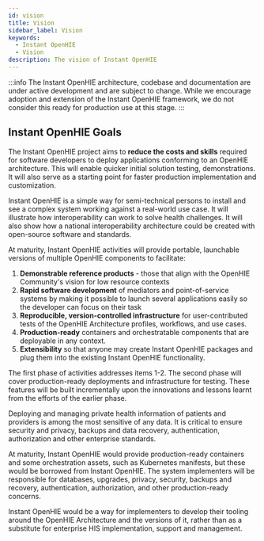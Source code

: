 ```yaml
---
id: vision
title: Vision
sidebar_label: Vision
keywords:
  - Instant OpenHIE
  - Vision
description: The vision of Instant OpenHIE
---
```


:::info
The Instant OpenHIE architecture, codebase and documentation are under active development and are subject to change. While we encourage adoption and extension of the Instant OpenHIE framework, we do not consider this ready for production use at this stage.
:::

## Instant OpenHIE Goals

The Instant OpenHIE project aims to **reduce the costs and skills** required for software developers to deploy applications conforming to an OpenHIE architecture.
This will enable quicker initial solution testing, demonstrations. It will also serve as a starting point for faster production implementation and customization.

Instant OpenHIE is a simple way for semi-technical persons to install and see a complex system working against a real-world use case.
It will illustrate how interoperability can work to solve health challenges.
It will also show how a national interoperability architecture could be created with open-source software and standards.

At maturity, Instant OpenHIE activities will provide portable, launchable versions of multiple OpenHIE components to facilitate:

1. **Demonstrable reference products** - those that align with the OpenHIE Community's vision for low resource contexts
1. **Rapid software development** of mediators and point-of-service systems by making it possible to launch several applications easily so the developer can focus on their task
1. **Reproducible, version-controlled infrastructure** for user-contributed tests of the OpenHIE Architecture profiles, workflows, and use cases.
1. **Production-ready** containers and orchestratable components that are deployable in any context.
1. **Extensibility** so that anyone may create Instant OpenHIE packages and plug them into the existing Instant OpenHIE functionality.

The first phase of activities addresses items 1-2.
The second phase will cover production-ready deployments and infrastructure for testing.
These features will be built incrementally upon the innovations and lessons learnt from the efforts of the earlier phase.

Deploying and managing private health information of patients and providers is among the most sensitive of any data.
It is critical to ensure security and privacy, backups and data recovery, authentication, authorization and other enterprise standards.

At maturity, Instant OpenHIE would provide production-ready containers and some orchestration assets, such as Kubernetes manifests, but these would be borrowed from Instant OpenHIE.
The system implementers will be responsible for databases, upgrades, privacy, security, backups and recovery, authentication, authorization, and other production-ready concerns.

Instant OpenHIE would be a way for implementers to develop their tooling around the OpenHIE Architecture and the versions of it,
rather than as a substitute for enterprise HIS implementation, support and management.
